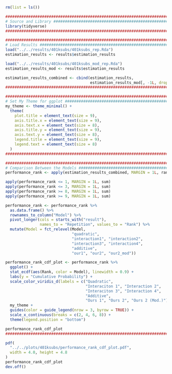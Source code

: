 ```r
rm(list = ls())

########################################################################
# Source and Library ###################################################
library(tidyverse)
########################################################################
```

```r
########################################################################
# Load Results #########################################################
load("../../results/401ksubs/401ksubs_rep.Rda")
estimation_results <- results$estimation_results

load("../../results/401ksubs/401ksubs_mod_rep.Rda")
estimation_results_mod <- results$estimation_results

estimation_results_combined <- cbind(estimation_results, 
                                     estimation_results_mod[, -1L, drop = FALSE])
########################################################################
```

```r
########################################################################
# Set My Theme for ggplot ##############################################
my_theme <- theme_minimal() +
  theme(
    plot.title = element_text(size = 9),
    axis.title.x = element_text(size = 9),
    axis.text.x = element_text(size = 8),
    axis.title.y = element_text(size = 9),
    axis.text.y = element_text(size = 8),
    legend.title = element_text(size = 9),
    legend.text = element_text(size = 8)
  )
########################################################################
```

```r
########################################################################
# Comparison Between the Models ########################################
performance_rank <- apply(estimation_results_combined, MARGIN = 1L, rank)
```

```r
apply(performance_rank <= 1, MARGIN = 1L, sum)
apply(performance_rank <= 3, MARGIN = 1L, sum)
apply(performance_rank >= 8, MARGIN = 1L, sum)
apply(performance_rank >= 9, MARGIN = 1L, sum)
```

```r
performance_rank <- performance_rank %>% 
  as.data.frame() %>% 
  rownames_to_column("Model") %>% 
  pivot_longer(cols = starts_with("result"), 
               names_to = "Repetition", values_to = "Rank") %>% 
  mutate(Model = fct_relevel(Model, 
                             "quadratic",
                             "interaction1", "interaction2", 
                             "interaction3", "interaction4",  
                             "additive",
                             "our1", "our2", "our2_mod"))
```

```r
performance_rank_cdf_plot <- performance_rank %>% 
  ggplot() +
  stat_ecdf(aes(Rank, color = Model), linewidth = 0.9) + 
  labs(y = "Cumulative Probability") +
  scale_color_viridis_d(labels = c("Quadratic",
                                   "Interaciton 1", "Interaction 2", 
                                   "Interaciton 3", "Interaction 4",
                                   "Additive",
                                   "Ours 1", "Ours 2", "Ours 2 (Mod.)")) +
  my_theme +
  guides(color = guide_legend(nrow = 3, byrow = TRUE)) +
  scale_x_continuous(breaks = c(2, 4, 6, 8)) + 
  theme(legend.position = "bottom")

performance_rank_cdf_plot
########################################################################
```

```r
pdf(
  "../../plots/401ksubs/performance_rank_cdf_plot.pdf",
  width = 4.0, height = 4.8
)
performance_rank_cdf_plot
dev.off()
```